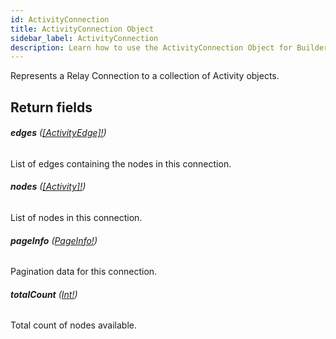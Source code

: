 ```yaml
---
id: ActivityConnection
title: ActivityConnection Object
sidebar_label: ActivityConnection
description: Learn how to use the ActivityConnection Object for Builder's API.
---
```


Represents a Relay Connection to a collection of Activity objects.

## Return fields

###### <b>edges</b> ([[ActivityEdge]!](/composer/builder/api/schema/object/ActivityEdge.mdx))

List of edges containing the nodes in this connection.

###### <b>nodes</b> ([[Activity]!](/composer/builder/api/schema/object/Activity.mdx))

List of nodes in this connection.

###### <b>pageInfo</b> ([PageInfo!](/composer/builder/api/schema/object/PageInfo.mdx))

Pagination data for this connection.

###### <b>totalCount</b> ([Int!](/composer/builder/api/schema/scalar/Int.mdx))

Total count of nodes available.

